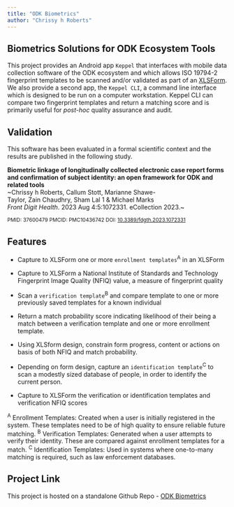 ```yaml
---
title: "ODK Biometrics"
author: "Chrissy h Roberts"
---
```


## Biometrics Solutions for ODK Ecosystem Tools

This project provides an Android app `Keppel` that interfaces with mobile data collection software of the ODK ecosystem and which allows ISO 19794-2 fingerprint templates to be scanned and/or validated as part of an [XLSForm](https://xlsform.org/). We also provide a second app, the `Keppel CLI`, a command line interface which is designed to be run on a computer workstation. Keppel CLI can compare two fingerprint templates and return a matching score and is primarily useful for *post-hoc* quality assurance and audit.

## Validation

This software has been evaluated in a formal scientific context and the results are published in the following study.

**Biometric linkage of longitudinally collected electronic case report forms and confirmation of subject identity: an open framework for ODK and related tools**\
~Chrissy\ h\ Roberts,\ Callum\ Stott,\ Marianne\ Shawe-Taylor,\ Zain\ Chaudhry,\ Sham\ Lal\ 1\ &\ Michael\ Marks\
*Front\ Digit\ Health*.\ 2023\ Aug\ 4:5:1072331.\ eCollection\ 2023.~

~PMID:\ 37600479\ PMCID:\ PMC10436742\ DOI: [10.3389/fdgth.2023.1072331](https://doi.org/10.3389/fdgth.2023.1072331)~

## Features

-   Capture to XLSForm one or more `enrollment templates`^A^ in an XLSForm

-   Capture to XLSForm a National Institute of Standards and Technology Fingerprint Image Quality (NFIQ) value, a measure of fingerprint quality

-   Scan a `verification template`^B^ and compare template to one or more previously saved templates for a known individual

-   Return a match probability score indicating likelihood of their being a match between a verification template and one or more enrollment template.

-   Using XLSform design, constrain form progress, content or actions on basis of both NFIQ and match probability.

-   Depending on form design, capture an `identification template`^C^ to scan a modestly sized database of people, in order to identify the current person.

-   Capture to XLSForm the verification or identification templates and verification NFIQ scores

^A^ Enrollment Templates: Created when a user is initially registered in the system. These templates need to be of high quality to ensure reliable future matching. ^B^ Verification Templates: Generated when a user attempts to verify their identity. These are compared against enrollment templates for a match. ^C^ Identification Templates: Used in systems where one-to-many matching is required, such as law enforcement databases.

## Project Link

This project is hosted on a standalone Github Repo - [ODK Biometrics](https://github.com/LSHTM-ORK/ODK_Biometrics)
